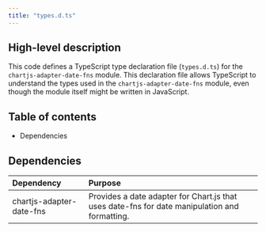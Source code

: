 ```yaml
---
title: "types.d.ts"
---
```


## High-level description
This code defines a TypeScript type declaration file (`types.d.ts`) for the `chartjs-adapter-date-fns` module. This declaration file allows TypeScript to understand the types used in the `chartjs-adapter-date-fns` module, even though the module itself might be written in JavaScript.

## Table of contents
- Dependencies

## Dependencies
| Dependency | Purpose |
|:-----------|:--------|
| chartjs-adapter-date-fns | Provides a date adapter for Chart.js that uses date-fns for date manipulation and formatting. | 
